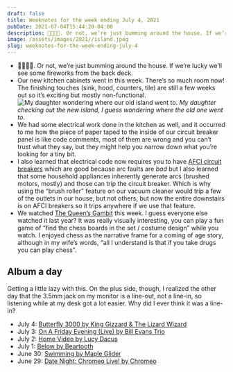 ```yaml
---
draft: false
title: Weeknotes for the week ending July 4, 2021
pubDate: 2021-07-04T15:44:20-04:00
description: 🦅🇺🇸🎆. Or not, we’re just bumming around the house. If we’re lucky we’ll see some fireworks from the back deck.
image: /assets/images/2021//island.jpeg
slug: weeknotes-for-the-week-ending-july-4
---
```


- 🦅🇺🇸🎆. Or not, we’re just bumming around the house. If we’re lucky we’ll see some fireworks from the back deck.
- Our new kitchen cabinets went in this week. There’s so much room now! The finishing touches (sink, hood, counters, tile) are still a few weeks out so it’s exciting but mostly non-functional.
![My daughter wondering where our old island went to.](/assets/images/2021//island.jpeg)
_My daughter checking out the new island, I guess wondering where the old one went to._
- We had some electrical work done in the kitchen as well, and it occurred to me how the piece of paper taped to the inside of our circuit breaker panel is like code comments, most of them are wrong and you can’t trust what they say, but they might help you narrow down what you’re looking for a tiny bit.
- I also learned that electrical code now requires you to have [AFCI circuit breakers](https://www.afcisafety.org/afci/what-is-afci/) which are good because arc faults are _bad_ but I also learned that some household appliances inherently generate arcs (brushed motors, mostly) and those can trip the circuit breaker. Which is why using the “brush roller” feature on our vacuum cleaner would trip a few of the outlets in our house, but not others, but now the entire downstairs is on AFCI breakers so it trips anywhere if we use that feature.
- We watched [The Queen’s Gambit](https://www.netflix.com/title/80234304) this week. I guess everyone else watched it last year? It was really visually interesting, you can play a fun game of “find the chess boards in the set / costume design” while you watch. I enjoyed chess as the narrative frame for a coming of age story, although in my wife’s words, “all I understand is that if you take drugs you can play chess”.

## Album a day
Getting a little lazy with this. On the plus side, though, I realized the other day that the 3.5mm jack on my monitor is a line-out, not a line-in, so listening while at my desk got a lot easier. Why did I ever think it was a line-in?

- July 4: [‎Butterfly 3000 by King Gizzard & The Lizard Wizard](https://music.apple.com/us/album/butterfly-3000/1569279719)
- July 3: [‎On A Friday Evening (Live) by Bill Evans Trio](https://music.apple.com/us/album/on-a-friday-evening-live/1571413349)
- July 2: [‎Home Video by Lucy Dacus](https://music.apple.com/us/album/home-video/1559506368)
- July 1: [‎Below by Beartooth](https://music.apple.com/us/album/below/1555808295)
- June 30: [‎Swimming by Maple Glider](https://music.apple.com/us/album/swimming/1558456316?i=1558456318)
- June 29: [‎Date Night: Chromeo Live! by Chromeo](https://music.apple.com/us/album/date-night-chromeo-live/1566230235)
